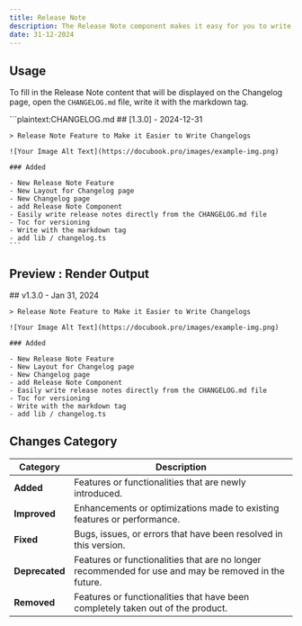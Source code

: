 ```yaml
---
title: Release Note
description: The Release Note component makes it easy for you to write updates for each version of your application.
date: 31-12-2024
---
```


## Usage

To fill in the Release Note content that will be displayed on the Changelog page, open the `CHANGELOG.md` file, write it with the markdown tag.

<Accordion title="Example" defaultOpen={true}>
    ```plaintext:CHANGELOG.md
    ## [1.3.0] - 2024-12-31

    > Release Note Feature to Make it Easier to Write Changelogs

    ![Your Image Alt Text](https://docubook.pro/images/example-img.png)

    ### Added

    - New Release Note Feature
    - New Layout for Changelog page
    - New Changelog page
    - add Release Note Component
    - Easily write release notes directly from the CHANGELOG.md file
    - Toc for versioning
    - Write with the markdown tag
    - add lib / changelog.ts
    ```
</Accordion>

## Preview : Render Output

<Accordion title="Show Render">
    ## v1.3.0 - Jan 31, 2024

    > Release Note Feature to Make it Easier to Write Changelogs

    ![Your Image Alt Text](https://docubook.pro/images/example-img.png)

    ### Added

    - New Release Note Feature
    - New Layout for Changelog page
    - New Changelog page
    - add Release Note Component
    - Easily write release notes directly from the CHANGELOG.md file
    - Toc for versioning
    - Write with the markdown tag
    - add lib / changelog.ts
</Accordion>

## Changes Category

| **Category**   | **Description**                                                                                      |
| -------------- | ---------------------------------------------------------------------------------------------------- |
| **Added**      | Features or functionalities that are newly introduced.                                               |
| **Improved**   | Enhancements or optimizations made to existing features or performance.                              |
| **Fixed**      | Bugs, issues, or errors that have been resolved in this version.                                     |
| **Deprecated** | Features or functionalities that are no longer recommended for use and may be removed in the future. |
| **Removed**    | Features or functionalities that have been completely taken out of the product.                      |
